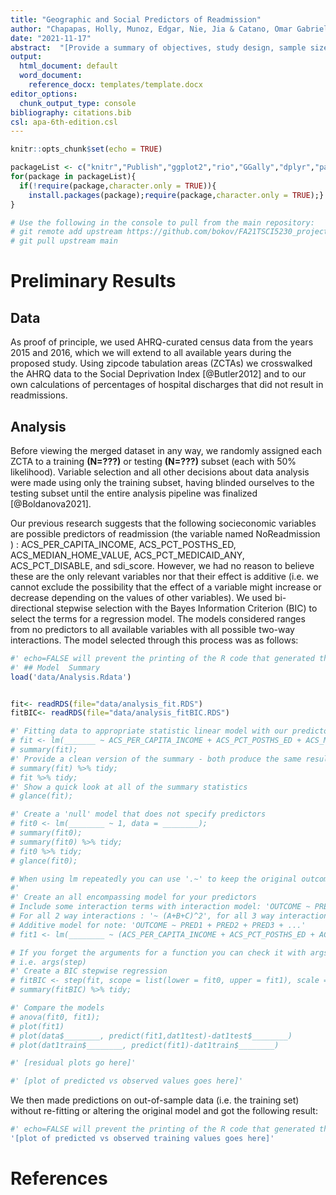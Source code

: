 ```yaml
---
title: "Geographic and Social Predictors of Readmission"
author: "Chapapas, Holly, Munoz, Edgar, Nie, Jia & Catano, Omar Gabriel"
date: "2021-11-17"
abstract:  "[Provide a summary of objectives, study design, sample size, predictors, outcome, statistical analysis, results, and conclusions.]"
output:
  html_document: default
  word_document:
    reference_docx: templates/template.docx
editor_options: 
  chunk_output_type: console
bibliography: citations.bib
csl: apa-6th-edition.csl
---
```


```r
knitr::opts_chunk$set(echo = TRUE)

packageList <- c("knitr","Publish","ggplot2","rio","GGally","dplyr","pander","readr","synthpop", "rmarkdown", "readxl", "tibble", "broom")
for(package in packageList){
  if(!require(package,character.only = TRUE)){
    install.packages(package);require(package,character.only = TRUE);}
}

# Use the following in the console to pull from the main repository:
# git remote add upstream https://github.com/bokov/FA21TSCI5230_project
# git pull upstream main
```

# Preliminary Results

## Data

As proof of principle, we used AHRQ-curated census data from the years 2015 and 2016, which we will extend to all available years during the proposed study. Using zipcode tabulation areas (ZCTAs) we crosswalked the AHRQ data to the Social Deprivation Index [@Butler2012] and to our own calculations of percentages of hospital discharges that did not result in readmissions.

## Analysis

Before viewing the merged dataset in any way, we randomly assigned each ZCTA to a training **(N=???)** or testing **(N=???)** subset (each with 50% likelihood). Variable selection and all other decisions about data analysis were made using only the training subset, having blinded ourselves to the testing subset until the entire analysis pipeline was finalized [@Boldanova2021].

Our previous research suggests that the following socieconomic variables are possible predictors of readmission (the variable named NoReadmission  ) : ACS_PER_CAPITA_INCOME, ACS_PCT_POSTHS_ED, ACS_MEDIAN_HOME_VALUE, ACS_PCT_MEDICAID_ANY, ACS_PCT_DISABLE, and sdi_score. However, we had no reason to believe these are the only relevant variables nor that their effect is additive (i.e. we cannot exclude the possibility that the effect of a variable might increase or decrease depending on the values of other variables).
We used bi-directional stepwise selection with the Bayes Information Criterion (BIC) to select the terms for a regression model. The models considered ranges from no predictors to all available variables with all possible two-way interactions. The model selected through this process was as follows:


```r
#' echo=FALSE will prevent the printing of the R code that generated the plot
#' ## Model  Summary
load('data/Analysis.Rdata')


fit<- readRDS(file="data/analysis_fit.RDS")
fitBIC<- readRDS(file="data/analysis_fitBIC.RDS")

#' Fitting data to appropriate statistic linear model with our predictors
# fit <- lm(_______ ~ ACS_PER_CAPITA_INCOME + ACS_PCT_POSTHS_ED + ACS_MEDIAN_HOME_VALUE + ACS_PCT_MEDICAID_ANY + ACS_PCT_DISABLE + sdi_score, data = ________);
# summary(fit);
#' Provide a clean version of the summary - both produce the same results
# summary(fit) %>% tidy;
# fit %>% tidy;
#' Show a quick look at all of the summary statistics
# glance(fit);

#' Create a 'null' model that does not specify predictors
# fit0 <- lm(________ ~ 1, data = ________);
# summary(fit0);
# summary(fit0) %>% tidy;
# fit0 %>% tidy;
# glance(fit0);

# When using lm repeatedly you can use '.~' to keep the original outcome and '~.' to keep the original predictors
#'
#' Create an all encompassing model for your predictors
# Include some interaction terms with interaction model: 'OUTCOME ~ PRED1*PRED2*PRED3 ...'
# For all 2 way interactions : '~ (A+B+C)^2', for all 3 way interactions: '~ (A+B+C)^3'
# Additive model for note: 'OUTCOME ~ PRED1 + PRED2 + PRED3 + ...'
# fit1 <- lm(________ ~ (ACS_PER_CAPITA_INCOME + ACS_PCT_POSTHS_ED + ACS_MEDIAN_HOME_VALUE + ACS_PCT_MEDICAID_ANY + ACS_PCT_DISABLE + sdi_score)^2, data = ________);

# If you forget the arguments for a function you can check it with args()
# i.e. args(step)
#' Create a BIC stepwise regression
# fitBIC <- step(fit, scope = list(lower = fit0, upper = fit1), scale = 0, direction = "both", k = log(_));
# summary(fitBIC) %>% tidy;

#' Compare the models
# anova(fit0, fit1);
# plot(fit1)
# plot(data$________, predict(fit1,dat1test)-dat1test$________)
# plot(dat1train$________, predict(fit1)-dat1train$________)

#' [residual plots go here]'

#' [plot of predicted vs observed values goes here]'

```

We then made predictions on out-of-sample data (i.e. the training set) without re-fitting or altering the original model and got the following result:

```r
#' echo=FALSE will prevent the printing of the R code that generated the plot
'[plot of predicted vs observed training values goes here]'

```

\newpage

# References


